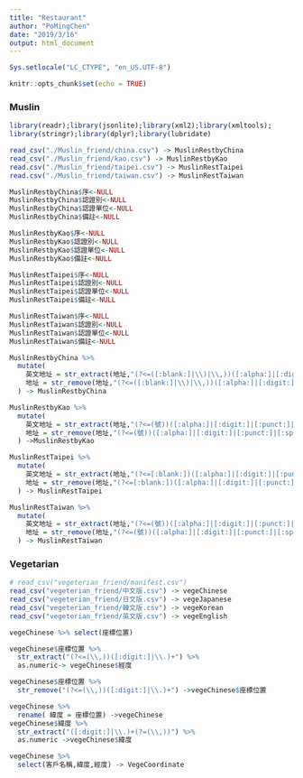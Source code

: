 ```yaml
---
title: "Restaurant"
author: "PoMingChen"
date: "2019/3/16"
output: html_document
---
```


```r
Sys.setlocale("LC_CTYPE", "en_US.UTF-8")
```
```r
knitr::opts_chunk$set(echo = TRUE)
```

### Muslin

```r
library(readr);library(jsonlite);library(xml2);library(xmltools);
library(stringr);library(dplyr);library(lubridate)
```

```r
read_csv("./Muslin_friend/china.csv") -> MuslinRestbyChina
read_csv("./Muslin_friend/kao.csv") -> MuslinRestbyKao
read.csv("./Muslin_friend/taipei.csv") -> MuslinRestTaipei
read.csv("./Muslin_friend/taiwan.csv") -> MuslinRestTaiwan
```

```r

MuslinRestbyChina$序<-NULL
MuslinRestbyChina$認證別<-NULL
MuslinRestbyChina$認證單位<-NULL
MuslinRestbyChina$備註<-NULL

MuslinRestbyKao$序<-NULL
MuslinRestbyKao$認證別<-NULL
MuslinRestbyKao$認證單位<-NULL
MuslinRestbyKao$備註<-NULL

MuslinRestTaipei$序<-NULL
MuslinRestTaipei$認證別<-NULL
MuslinRestTaipei$認證單位<-NULL
MuslinRestTaipei$備註<-NULL

MuslinRestTaiwan$序<-NULL
MuslinRestTaiwan$認證別<-NULL
MuslinRestTaiwan$認證單位<-NULL
MuslinRestTaiwan$備註<-NULL

```

```r
MuslinRestbyChina %>%
  mutate(
    英文地址 = str_extract(地址,"(?<=([:blank:]|\\)|\\,))([:alpha:]|[:digit:]|[:punct:]|[:space:])+"),
    地址 = str_remove(地址,"(?<=([:blank:]|\\)|\\,))([:alpha:]|[:digit:]|[:punct:]|[:space:])+")
  ) -> MuslinRestbyChina

```

```r
MuslinRestbyKao %>%
  mutate(
    英文地址 = str_extract(地址,"(?<=(號))([:alpha:]|[:digit:]|[:punct:]|[:space:])+"),
    地址 = str_remove(地址,"(?<=(號))([:alpha:]|[:digit:]|[:punct:]|[:space:])+")
  ) ->MuslinRestbyKao
```

```r
MuslinRestTaipei %>%
  mutate(
    英文地址 = str_extract(地址,"(?<=[:blank:])([:alpha:]|[:digit:]|[:punct:]|[:space:])+"),
    地址 = str_remove(地址,"(?<=[:blank:])([:alpha:]|[:digit:]|[:punct:]|[:space:])+")
  ) -> MuslinRestTaipei
```

```r
MuslinRestTaiwan %>%
  mutate(
    英文地址 = str_extract(地址,"(?<=(號))([:alpha:]|[:digit:]|[:punct:]|[:space:])+"),
    地址 = str_remove(地址,"(?<=(號))([:alpha:]|[:digit:]|[:punct:]|[:space:])+")
  ) -> MuslinRestTaiwan
```


### Vegetarian
```r
# read_csv("vegeterian_friend/manifest.csv")
read_csv("vegeterian_friend/中文版.csv") -> vegeChinese
read_csv("vegeterian_friend/日文版.csv") -> vegeJapanese
read_csv("vegeterian_friend/韓文版.csv") -> vegeKorean
read_csv("vegeterian_friend/英文版.csv") -> vegeEnglish

vegeChinese %>% select(座標位置)
```
```r
vegeChinese$座標位置 %>% 
  str_extract("(?<=(\\,))([:digit:]|\\.)+") %>% 
  as.numeric-> vegeChinese$經度

vegeChinese$座標位置 %>% 
  str_remove("(?<=(\\,))([:digit:]|\\.)+") ->vegeChinese$座標位置

vegeChinese %>%
  rename( 緯度 = 座標位置) ->vegeChinese
vegeChinese$緯度 %>%
  str_extract("([:digit:]|\\.)+(?=(\\,))") %>%
  as.numeric ->vegeChinese$緯度
```

```r
vegeChinese %>%
  select(客戶名稱,緯度,經度) -> VegeCoordinate
```

